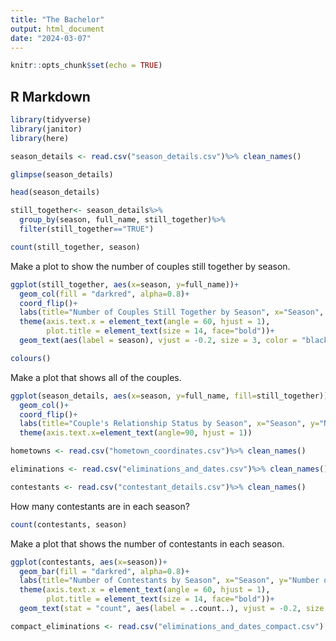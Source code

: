 ```yaml
---
title: "The Bachelor"
output: html_document
date: "2024-03-07"
---
```


```r
knitr::opts_chunk$set(echo = TRUE)
```

## R Markdown
```r
library(tidyverse)
library(janitor)
library(here)
```

```r
season_details <- read.csv("season_details.csv")%>% clean_names()
```

```r
glimpse(season_details)
```

```r
head(season_details)
```

```r
still_together<- season_details%>%
  group_by(season, full_name, still_together)%>%
  filter(still_together=="TRUE")
```

```r
count(still_together, season)
```
Make a plot to show the number of couples still together by season. 
```r
ggplot(still_together, aes(x=season, y=full_name))+
  geom_col(fill = "darkred", alpha=0.8)+
  coord_flip()+
  labs(title="Number of Couples Still Together by Season", x="Season", y="Number of Couples")+
  theme(axis.text.x = element_text(angle = 60, hjust = 1),
        plot.title = element_text(size = 14, face="bold"))+
  geom_text(aes(label = season), vjust = -0.2, size = 3, color = "black")
```
```r
colours()
```

Make a plot that shows all of the couples.
```r
ggplot(season_details, aes(x=season, y=full_name, fill=still_together))+
  geom_col()+
  coord_flip()+
  labs(title="Couple's Relationship Status by Season", x="Season", y="Name of Couples")+
  theme(axis.text.x=element_text(angle=90, hjust = 1))
```








```r
hometowns <- read.csv("hometown_coordinates.csv")%>% clean_names()
```















```r
eliminations <- read.csv("eliminations_and_dates.csv")%>% clean_names()
```














```r
contestants <- read.csv("contestant_details.csv")%>% clean_names()
```



How many contestants are in each season?
```r
count(contestants, season)

```
Make a plot that shows the number of contestants in each season.
```r
ggplot(contestants, aes(x=season))+
  geom_bar(fill = "darkred", alpha=0.8)+
  labs(title="Number of Contestants by Season", x="Season", y="Number of Contestants")+
  theme(axis.text.x = element_text(angle = 60, hjust = 1),
        plot.title = element_text(size = 14, face="bold"))+
  geom_text(stat = "count", aes(label = ..count..), vjust = -0.2, size = 3, color = "black")

```












```r
compact_eliminations <- read.csv("eliminations_and_dates_compact.csv") %>% clean_names()
```













